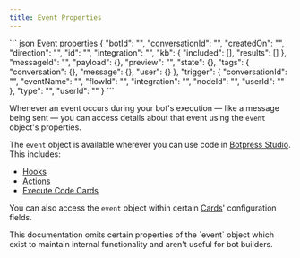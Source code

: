 ```yaml
---
title: Event Properties
---
```



<ResponseExample>
``` json Event properties
{
  "botId": "<string>",
  "conversationId": "<string>",
  "createdOn": "<Date>",
  "direction": "<EventDirection>",
  "id": "<string>",
  "integration": "<string>",
  "kb": {
    "included": [],
    "results": []
  },
  "messageId": "<string>",
  "payload": {},
  "preview": "<string>",
  "state": {},
  "tags": {
    "conversation": {},
    "message": {},
    "user": {}
  },
  "trigger": {
    "conversationId": "<string>",
    "eventName": "<string>",
    "flowId": "<string>",
    "integration": "<string>",
    "nodeId": "<string>",
    "userId": "<string>"
  },
  "type": "<string>",
  "userId": "<string>"
}
```
</ResponseExample>

Whenever an event occurs during your bot's execution — like a message being sent — you can access details about that event using the `event` object's properties.

The `event` object is available wherever you can use code in [Botpress Studio](/learn/reference/introduction). This includes:

- [Hooks](/learn/reference/hooks)
- [Actions](/learn/reference/actions)
- [Execute Code Cards](/learn/reference/cards/execute-code)

You can also access the `event` object within certain [Cards](/learn/reference/cards/introduction)' configuration fields.

<Warning>
    This documentation omits certain properties of the `event` object which exist to maintain internal functionality and aren't useful for <Tooltip tip="Happy bot building!">bot builders</Tooltip>.
</Warning>

<IncomingEvent />